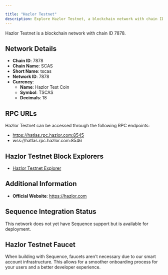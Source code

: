 ```yaml
---

title: "Hazlor Testnet"
description: Explore Hazlor Testnet, a blockchain network with chain ID 7878. Learn about its native currency, Hazlor Test Coin, and how to interact with the network.
---
```




Hazlor Testnet is a blockchain network with chain ID 7878.

## Network Details

- **Chain ID**: 7878
- **Chain Name**: SCAS
- **Short Name**: tscas
- **Network ID**: 7878
- **Currency**: 
  - **Name**: Hazlor Test Coin
  - **Symbol**: TSCAS
  - **Decimals**: 18

## RPC URLs

Hazlor Testnet can be accessed through the following RPC endpoints:

- https://hatlas.rpc.hazlor.com:8545
- wss://hatlas.rpc.hazlor.com:8546

## Hazlor Testnet Block Explorers

- [Hazlor Testnet Explorer](https://explorer.hazlor.com)

## Additional Information

- **Official Website**: https://hazlor.com

## Sequence Integration Status

This network does not yet have Sequence support but is available for deployment.

## Hazlor Testnet Faucet

When building with Sequence, faucets aren't necessary due to our smart account infrastructure. This allows for a smoother onboarding process for your users and a better developer experience.
